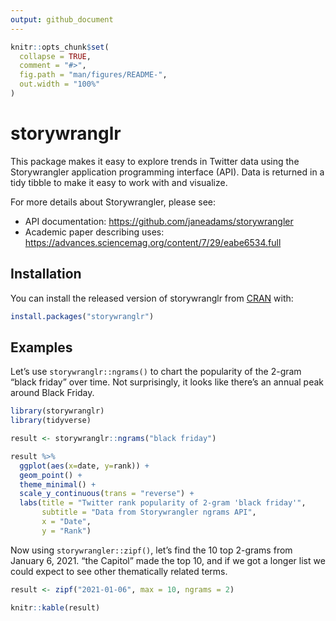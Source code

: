 ```yaml
---
output: github_document
---
```


<!-- README.md is generated from README.Rmd. Please edit that file -->

```r
knitr::opts_chunk$set(
  collapse = TRUE,
  comment = "#>",
  fig.path = "man/figures/README-",
  out.width = "100%"
)
```

# storywranglr

<!-- badges: start -->
<!-- badges: end -->

This package makes it easy to explore trends in Twitter data using the Storywrangler application programming interface (API). Data is returned in a tidy tibble to make it easy to work with and visualize.

For more details about Storywrangler, please see:

* API documentation: <https://github.com/janeadams/storywrangler>
* Academic paper describing uses: <https://advances.sciencemag.org/content/7/29/eabe6534.full>

## Installation

You can install the released version of storywranglr from [CRAN](https://CRAN.R-project.org) with:

``` r
install.packages("storywranglr")
```

## Examples

Let's use `storywranglr::ngrams()` to chart the popularity of the 2-gram "black friday" over time. Not surprisingly, it looks like there's an annual peak around Black Friday.

```r
library(storywranglr)
library(tidyverse)

result <- storywranglr::ngrams("black friday")

result %>%
  ggplot(aes(x=date, y=rank)) +
  geom_point() +
  theme_minimal() +
  scale_y_continuous(trans = "reverse") +
  labs(title = "Twitter rank popularity of 2-gram 'black friday'",
       subtitle = "Data from Storywrangler ngrams API",
       x = "Date",
       y = "Rank")


```


Now using `storywrangler::zipf()`, let's find the 10 top 2-grams from January 6, 2021. "the Capitol" made the top 10, and if we got a longer list we could expect to see other thematically related terms.

```r
result <- zipf("2021-01-06", max = 10, ngrams = 2)

knitr::kable(result)
```
